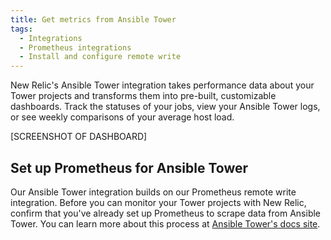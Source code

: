 ```yaml
---
title: Get metrics from Ansible Tower
tags:
  - Integrations
  - Prometheus integrations
  - Install and configure remote write
---
```


New Relic's Ansible Tower integration takes performance data about your Tower projects and transforms them into pre-built, customizable dashboards.  Track the statuses of your jobs, view your Ansible Tower logs, or see weekly comparisons of your average host load.

[SCREENSHOT OF DASHBOARD]

## Set up Prometheus for Ansible Tower

Our Ansible Tower integration builds on our Prometheus remote write integration. Before you can monitor your Tower projects with New Relic, confirm that you've already set up Prometheus to scrape data from Ansible Tower. You can learn more about this process at [Ansible Tower's docs site](https://docs.ansible.com/ansible-tower/latest/html/administration/metrics.html).

